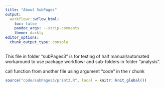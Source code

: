 ```yaml
---
title: "About SubPages"
output:
  workflowr::wflow_html:
    toc: false
    pandoc_args: --strip-comments
    theme: darkly
editor_options:
  chunk_output_type: console
---
```


This file in folder "subPages3" is for testing of half manual/automated workaround
to use package workflowr and sub-folders in folder "analysis".

call function from another file using argument "code" in the r chunk
```r
source("code/subPages3/print3.R", local = knitr::knit_global())
```

